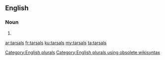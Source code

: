 ==English==

===Noun===
{{head|en}}

# {{plural of|tarsal}}

[[Category:English plurals]][[Category:English plurals using obsolete wikisyntax]]

[[ar:tarsals]]
[[fr:tarsals]]
[[ku:tarsals]]
[[my:tarsals]]
[[ta:tarsals]]